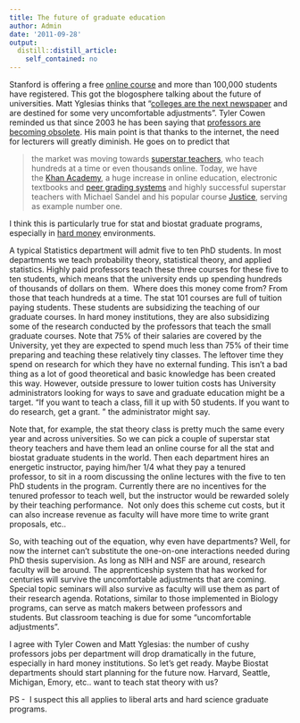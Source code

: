 ```yaml
---
title: The future of graduate education
author: Admin
date: '2011-09-28'
output:
  distill::distill_article:
    self_contained: no
---
```


Stanford is offering a free <a href="http://www.nytimes.com/2011/08/16/science/16stanford.html?_r=1" target="_blank">online course</a> and more than 100,000 students have registered. This got the blogosphere talking about the future of universities. Matt Yglesias thinks that &#8220;<a href="http://bit.ly/qm97hI" target="_blank">colleges are the next newspaper</a> and are destined for some very uncomfortable adjustments&#8221;. Tyler Cowen reminded us that since 2003 he has been saying that <a href="http://marginalrevolution.com/marginalrevolution/2011/08/the-coming-education-revolution.html" target="_blank">professors are becoming obsolete</a>. His main point is that thanks to the internet, the need for lecturers will greatly diminish. He goes on to predict that

> <span>the market was moving towards <a href="http://marginalrevolution.com/marginalrevolution/2009/12/online-education-and-the-market-for-superstar-teachers.html" target="_blank">superstar teachers</a>, who teach hundreds at a time or even thousands online. Today, we have the <a href="http://www.khanacademy.org/" target="_blank">Khan Academy</a>, a huge increase in online education, electronic textbooks and <a href="http://marginalrevolution.com/marginalrevolution/2011/05/sword-for-peer-grading.html" target="_blank">peer grading systems</a> and highly successful superstar teachers with Michael Sandel and his popular course <a href="http://www.justiceharvard.org/" target="_blank">Justice</a>, serving as example number one.</span>

I think this is particularly true for stat and biostat graduate programs, especially in <a href="http://simplystatistics.tumblr.com/post/10124797490/advice-for-stats-students-on-the-academic-job-market" target="_blank">hard money</a> environments.

<!-- more -->A typical Statistics department will admit five to ten PhD students. In most departments we teach probability theory, statistical theory, and applied statistics. Highly paid professors teach these three courses for these five to ten students, which means that the university ends up spending hundreds of thousands of dollars on them.  Where does this money come from? From those that teach hundreds at a time. The stat 101 courses are full of tuition paying students. These students are subsidizing the teaching of our graduate courses. In hard money institutions, they are also subsidizing some of the research conducted by the professors that teach the small graduate courses. Note that 75% of their salaries are covered by the University, yet they are expected to spend much less than 75% of their time preparing and teaching these relatively tiny classes. The leftover time they spend on research for which they have no external funding. This isn&#8217;t a bad thing as a lot of good theoretical and basic knowledge has been created this way. However, outside pressure to lower tuition costs has University administrators looking for ways to save and graduate education might be a target. &#8220;If you want to teach a class, fill it up with 50 students. If you want to do research, get a grant. &#8221; the administrator might say.

Note that, for example, the stat theory class is pretty much the same every year and across universities. So we can pick a couple of superstar stat theory teachers and have them lead an online course for all the stat and biostat graduate students in the world. Then each department hires an energetic instructor, paying him/her 1/4 what they pay a tenured professor, to sit in a room discussing the online lectures with the five to ten PhD students in the program. Currently there are no incentives for the tenured professor to teach well, but the instructor would be rewarded solely by their teaching performance.  Not only does this scheme cut costs, but it can also increase revenue as faculty will have more time to write grant proposals, etc..

So, with teaching out of the equation, why even have departments? Well, for now the internet can&#8217;t substitute the one-on-one interactions needed during PhD thesis supervision. As long as NIH and NSF are around, research faculty will be around. The apprenticeship system that has worked for centuries will survive the uncomfortable adjustments that are coming. Special topic seminars will also survive as faculty will use them as part of their research agenda. Rotations, similar to those implemented in Biology programs, can serve as match makers between professors and students. But classroom teaching is due for some &#8220;uncomfortable adjustments&#8221;.

I agree with Tyler Cowen and Matt Yglesias: the number of cushy professors jobs per department will drop dramatically in the future, especially in hard money institutions. So let&#8217;s get ready. Maybe Biostat departments should start planning for the future now. Harvard, Seattle, Michigan, Emory, etc.. want to teach stat theory with us?

PS -  I suspect this all applies to liberal arts and hard science graduate programs.
